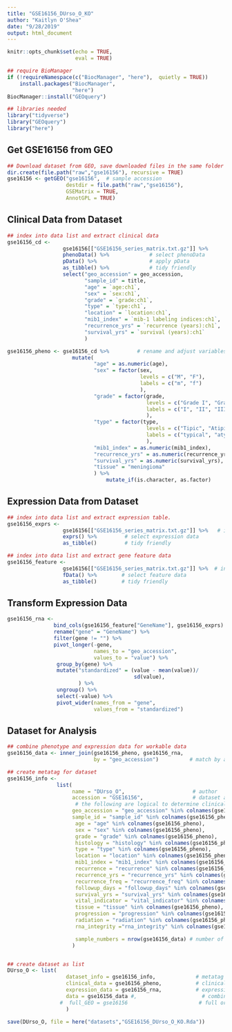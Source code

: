 ```yaml
---
title: "GSE16156_DUrso_O_KO"
author: "Kaitlyn O'Shea"
date: "9/28/2019"
output: html_document
---
```



```r
knitr::opts_chunk$set(echo = TRUE,
                      eval = TRUE)
```

```r
## require BioManager
if (!requireNamespace(c("BiocManager", "here"),  quietly = TRUE))
    install.packages("BiocManager",
                     "here")
BiocManager::install("GEOquery") 
```

```r
## libraries needed
library("tidyverse")
library("GEOquery")
library("here")
```

## Get GSE16156 from GEO
```r
## Download dataset from GEO, save downloaded files in the same folder as this .Rmd file.
dir.create(file.path("raw","gse16156"), recursive = TRUE)
gse16156 <- getGEO("gse16156",  # sample accession 
                   destdir = file.path("raw","gse16156"),
                   GSEMatrix = TRUE,
                   AnnotGPL = TRUE)
```

## Clinical Data from Dataset
```r
## index into data list and extract clinical data
gse16156_cd <-
                  gse16156[["GSE16156_series_matrix.txt.gz"]] %>%           # index into list 
                  phenoData() %>%             # select phenoData
                  pData() %>%                 # apply pData
                  as_tibble() %>%             # tidy friendly
                  select("geo_accession" = geo_accession,
                         "sample_id" = title, 
                         "age" = `age:ch1`,
                         "sex" = `sex:ch1`,
                         "grade" = `grade:ch1`,
                         "type" = `type:ch1`,
                         "location" = `location:ch1`,
                         "mib1_index" = `mib-1 labeling indices:ch1`,
                         "recurrence_yrs" = `recurrence (years):ch1`,
                         "survival_yrs" = `survival (years):ch1`
                         ) 

gse16156_pheno <- gse16156_cd %>%         # rename and adjust variables
                     mutate(
                            "age" = as.numeric(age),
                            "sex" = factor(sex, 
                                           levels = c("M", "F"), 
                                           labels = c("m", "f")
                                           ),    
                            "grade" = factor(grade, 
                                             levels = c("Grade I", "Grade II", "Grade III"), 
                                             labels = c("I", "II", "III")
                                             ),
                            "type" = factor(type, 
                                             levels = c("Tipic", "Atipic", "Anaplastic"), 
                                             labels = c("typical", "atypical", "anaplastic")
                                             ),
                            "mib1_index" = as.numeric(mib1_index),
                            "recurrence_yrs" = as.numeric(recurrence_yrs),
                            "survival_yrs" = as.numeric(survival_yrs),
                            "tissue" = "meningioma"
                            ) %>%
                                mutate_if(is.character, as.factor)
```

## Expression Data from Dataset
```r
## index into data list and extract expression table.
gse16156_exprs <- 
                  gse16156[["GSE16156_series_matrix.txt.gz"]] %>%   # index into list 
                  exprs() %>%         # select expression data
                  as_tibble()         # tidy friendly

## index into data list and extract gene feature data
gse16156_feature <- 
                  gse16156[["GSE16156_series_matrix.txt.gz"]] %>%  # index into list 
                  fData() %>%        # select feature data
                  as_tibble()        # tidy friendly
```

## Transform Expression Data
``` r
gse16156_rna <-
               bind_cols(gse16156_feature["GeneName"], gse16156_exprs) %>%    # add gene name to expression data
               rename("gene" = "GeneName") %>%                                # rename name variable as 'gene' 
               filter(gene != "") %>%                                         # keep only data for named genes
               pivot_longer(-gene,                                            # do not group by gene 
                            names_to = "geo_accession",                       # 'key' via gather
                            values_to = "value") %>%                          
                group_by(gene) %>%                                            # standardize for cross data set comparison
                mutate("standardized" = (value - mean(value))/                # center at mean for gene 
                                         sd(value),                           # scale by sd for gene
                       ) %>%
                ungroup() %>%                                                  # ungroup by genes 
                select(-value) %>%                                             # select all but sd column
                pivot_wider(names_from = "gene",                               # final format genes as rows
                            values_from = "standardized")                      # final format expression across accession as columns    
```

## Dataset for Analysis
```r
## combine phenotype and expression data for workable data
gse16156_data <- inner_join(gse16156_pheno, gse16156_rna, 
                            by = "geo_accession")          # match by accession

## create metatag for dataset
gse16156_info <-  
                list(
                     name = "DUrso_O",                      # author
                     accession = "GSE16156",                # dataset accession 
                      # the following are logical to determine clinical data available for dataset
                     geo_accession = "geo_accession" %in% colnames(gse16156_pheno), 
                     sample_id = "sample_id" %in% colnames(gse16156_pheno),
                      age = "age" %in% colnames(gse16156_pheno),
                      sex = "sex" %in% colnames(gse16156_pheno),
                      grade = "grade" %in% colnames(gse16156_pheno),
                      histology = "histology" %in% colnames(gse16156_pheno),
                      type = "type" %in% colnames(gse16156_pheno),
                      location = "location" %in% colnames(gse16156_pheno),
                      mib1_index = "mib1_index" %in% colnames(gse16156_pheno),
                      recurrence = "recurrence" %in% colnames(gse16156_pheno),
                      recurrence_yrs = "recurrence_yrs" %in% colnames(gse16156_pheno),
                      recurrence_freq = "recurrence_freq" %in% colnames(gse16156_pheno),
                      followup_days = "followup_days" %in% colnames(gse16156_pheno),
                      survival_yrs = "survival_yrs" %in% colnames(gse16156_pheno),
                      vital_indicator = "vital_indicator" %in% colnames(gse16156_pheno), 
                      tissue = "tissue" %in% colnames(gse16156_pheno),
                      progression = "progression" %in% colnames(gse16156_pheno),
                      radiation = "radiation" %in% colnames(gse16156_pheno),
                      rna_integrity ="rna_integrity" %in% colnames(gse16156_pheno),

                      sample_numbers = nrow(gse16156_data) # number of samples
                     )


## create dataset as list 
DUrso_O <- list(
                   dataset_info = gse16156_info,             # metatag
                   clinical_data = gse16156_pheno,           # clinical data
                   expression_data = gse16156_rna,           # expression data
                   data = gse16156_data #,                     # combined, workable data
                 #  full_GEO = gse16156                       # full original download from GEO
                   )
```
```r
save(DUrso_O, file = here("datasets","GSE16156_DUrso_O_KO.Rda")) 
```
